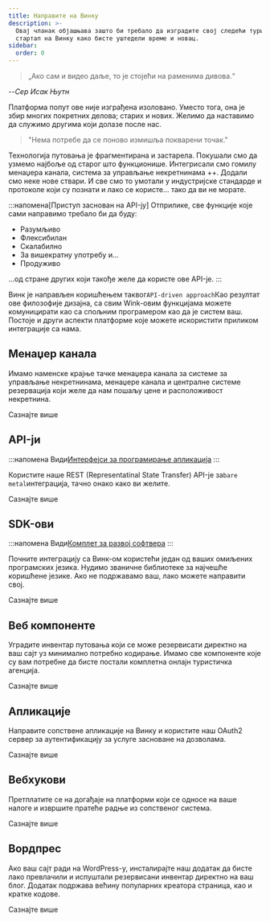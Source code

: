 ```yaml
---
title: Направите на Винку
description: >-
  Овај чланак објашњава зашто би требало да изградите свој следећи туристички
  стартап на Винку како бисте уштедели време и новац.
sidebar:
  order: 0
---
```


> „Ако сам и видео даље, то је стојећи на раменима дивова.“

\--*Сер Исак Њутн*

Платформа попут ове није изграђена изоловано. Уместо тога, она је збир многих покретних делова; старих и нових. Желимо да наставимо да служимо другима који долазе после нас.

> "Нема потребе да се поново измишља покварени точак."

Технологија путовања је фрагментирана и застарела. Покушали смо да узмемо најбоље од старог што функционише. Интегрисали смо гомилу менаџера канала, система за управљање некретнинама ++. Додали смо неке нове ствари. И све смо то умотали у индустријске стандарде и протоколе који су познати и лако се користе... тако да ви не морате.

:::напомена\[Приступ заснован на API-ју]
Отприлике, све функције које сами направимо требало би да буду:

* Разумљиво
* Флексибилан
* Скалабилно
* За вишекратну употребу и...
* Продуживо

...од стране других који такође желе да користе ове API-је.
:::

Винк је направљен коришћењем таквог`API-driven approach`Као резултат ове филозофије дизајна, са свим Wink-овим функцијама можете комуницирати као са спољним програмером као да је систем ваш. Постоје и други аспекти платформе које можете искористити приликом интеграције са нама.

## Менаџер канала

Имамо наменске крајње тачке менаџера канала за системе за управљање некретнинама, менаџере канала и централне системе резервација који желе да нам пошаљу цене и расположивост некретнина.

<LinkButton href="/developers/apis/#channel-manager-api">
  Сазнајте више
</LinkButton>


## API-ји

:::напомена
Види[Интерфејси за програмирање апликација](https://learning.postman.com/docs/getting-started/introduction/)
:::

Користите наше REST (Representatinal State Transfer) API-је за`bare metal`интеграција, тачно онако како ви желите.

<LinkButton href="/developers/apis">
  Сазнајте више
</LinkButton>


## SDK-ови

:::напомена
Види[Комплет за развој софтвера](https://en.wikipedia.org/wiki/Software_development_kit)
:::

Почните интеграцију са Винк-ом користећи један од ваших омиљених програмских језика. Нудимо званичне библиотеке за најчешће коришћене језике. Ако не подржавамо ваш, лако можете направити свој.

<LinkButton href="/developers/sdks">
  Сазнајте више
</LinkButton>


## Веб компоненте

Уградите инвентар путовања који се може резервисати директно на ваш сајт уз минимално потребно кодирање. Имамо све компоненте које су вам потребне да бисте постали комплетна онлајн туристичка агенција.

<LinkButton href="/developers/web-components">
  Сазнајте више
</LinkButton>


## Апликације

Направите сопствене апликације на Винку и користите наш OAuth2 сервер за аутентификацију за услуге засноване на дозволама.

<LinkButton href="/developers/applications">
  Сазнајте више
</LinkButton>


## Вебхукови

Претплатите се на догађаје на платформи који се односе на ваше налоге и извршите пратеће радње из сопственог система.

<LinkButton href="/developers/webhooks">
  Сазнајте више
</LinkButton>


## Вордпрес

Ако ваш сајт ради на WordPress-у, инсталирајте наш додатак да бисте лако превлачили и испуштали резервисани инвентар директно на ваш блог. Додатак подржава већину популарних креатора страница, као и кратке кодове.

<LinkButton href="/developers/webhooks">
  Сазнајте више
</LinkButton>

